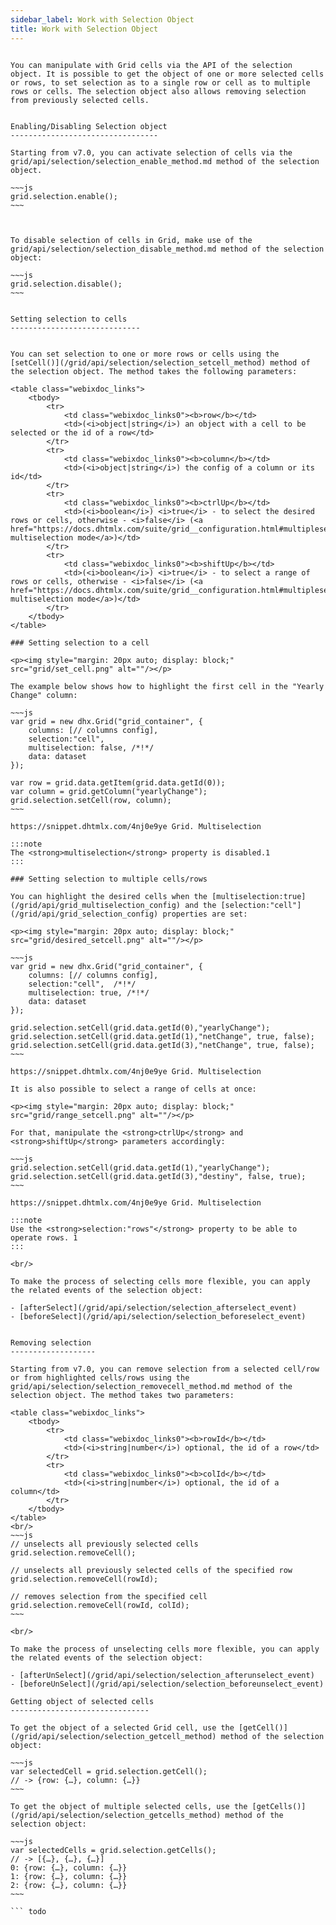 ```yaml
---
sidebar_label: Work with Selection Object
title: Work with Selection Object
---
```



          

``` todo

You can manipulate with Grid cells via the API of the selection object. It is possible to get the object of one or more selected cells or rows, to set selection as to a single row or cell as to multiple rows or cells. The selection object also allows removing selection from previously selected cells.


Enabling/Disabling Selection object
---------------------------------

Starting from v7.0, you can activate selection of cells via the grid/api/selection/selection_enable_method.md method of the selection object.

~~~js
grid.selection.enable();
~~~



To disable selection of cells in Grid, make use of the grid/api/selection/selection_disable_method.md method of the selection object:

~~~js
grid.selection.disable();
~~~


Setting selection to cells
-----------------------------


You can set selection to one or more rows or cells using the [setCell()](/grid/api/selection/selection_setcell_method) method of the selection object. The method takes the following parameters:

<table class="webixdoc_links">
	<tbody>
        <tr>
			<td class="webixdoc_links0"><b>row</b></td>
			<td>(<i>object|string</i>) an object with a cell to be selected or the id of a row</td>
		</tr>
        <tr>
			<td class="webixdoc_links0"><b>column</b></td>
			<td>(<i>object|string</i>) the config of a column or its id</td>
		</tr>
        <tr>
			<td class="webixdoc_links0"><b>ctrlUp</b></td>
			<td>(<i>boolean</i>) <i>true</i> - to select the desired rows or cells, otherwise - <i>false</i> (<a href="https://docs.dhtmlx.com/suite/grid__configuration.html#multipleselectionofgridcells">for multiselection mode</a>)</td>
		</tr>
        <tr>
			<td class="webixdoc_links0"><b>shiftUp</b></td>
			<td>(<i>boolean</i>) <i>true</i> - to select a range of rows or cells, otherwise - <i>false</i> (<a href="https://docs.dhtmlx.com/suite/grid__configuration.html#multipleselectionofgridcells">for multiselection mode</a>)</td>
		</tr>
    </tbody>
</table>

### Setting selection to a cell

<p><img style="margin: 20px auto; display: block;" src="grid/set_cell.png" alt=""/></p>

The example below shows how to highlight the first cell in the "Yearly Change" column:

~~~js
var grid = new dhx.Grid("grid_container", {
    columns: [// columns config],
	selection:"cell",
	multiselection: false, /*!*/
    data: dataset
});

var row = grid.data.getItem(grid.data.getId(0));
var column = grid.getColumn("yearlyChange");
grid.selection.setCell(row, column);
~~~

https://snippet.dhtmlx.com/4nj0e9ye	Grid. Multiselection

:::note
The <strong>multiselection</strong> property is disabled.1
:::

### Setting selection to multiple cells/rows

You can highlight the desired cells when the [multiselection:true](/grid/api/grid_multiselection_config) and the [selection:"cell"](/grid/api/grid_selection_config) properties are set:

<p><img style="margin: 20px auto; display: block;" src="grid/desired_setcell.png" alt=""/></p>

~~~js
var grid = new dhx.Grid("grid_container", {
    columns: [// columns config],
	selection:"cell",  /*!*/
	multiselection: true, /*!*/
    data: dataset
});

grid.selection.setCell(grid.data.getId(0),"yearlyChange");
grid.selection.setCell(grid.data.getId(1),"netChange", true, false);
grid.selection.setCell(grid.data.getId(3),"netChange", true, false);
~~~

https://snippet.dhtmlx.com/4nj0e9ye	Grid. Multiselection

It is also possible to select a range of cells at once:

<p><img style="margin: 20px auto; display: block;" src="grid/range_setcell.png" alt=""/></p>

For that, manipulate the <strong>ctrlUp</strong> and <strong>shiftUp</strong> parameters accordingly:

~~~js
grid.selection.setCell(grid.data.getId(1),"yearlyChange");
grid.selection.setCell(grid.data.getId(3),"destiny", false, true);
~~~

https://snippet.dhtmlx.com/4nj0e9ye	Grid. Multiselection

:::note
Use the <strong>selection:"rows"</strong> property to be able to operate rows. 1
:::
 
<br/>

To make the process of selecting cells more flexible, you can apply the related events of the selection object:

- [afterSelect](/grid/api/selection/selection_afterselect_event)
- [beforeSelect](/grid/api/selection/selection_beforeselect_event)


Removing selection
-------------------

Starting from v7.0, you can remove selection from a selected cell/row or from highlighted cells/rows using the grid/api/selection/selection_removecell_method.md method of the selection object. The method takes two parameters:

<table class="webixdoc_links">
	<tbody>
        <tr>
			<td class="webixdoc_links0"><b>rowId</b></td>
			<td>(<i>string|number</i>) optional, the id of a row</td>
		</tr>
        <tr>
			<td class="webixdoc_links0"><b>colId</b></td>
			<td>(<i>string|number</i>) optional, the id of a column</td>
		</tr>
    </tbody>
</table>
<br/>
~~~js
// unselects all previously selected cells
grid.selection.removeCell();
 
// unselects all previously selected cells of the specified row
grid.selection.removeCell(rowId);
 
// removes selection from the specified cell
grid.selection.removeCell(rowId, colId);
~~~

<br/>

To make the process of unselecting cells more flexible, you can apply the related events of the selection object:

- [afterUnSelect](/grid/api/selection/selection_afterunselect_event) 
- [beforeUnSelect](/grid/api/selection/selection_beforeunselect_event)

Getting object of selected cells
-------------------------------

To get the object of a selected Grid cell, use the [getCell()](/grid/api/selection/selection_getcell_method) method of the selection object:

~~~js
var selectedCell = grid.selection.getCell();
// -> {row: {…}, column: {…}}
~~~

To get the object of multiple selected cells, use the [getCells()](/grid/api/selection/selection_getcells_method) method of the selection object:

~~~js
var selectedCells = grid.selection.getCells();
// -> [{…}, {…}, {…}]
0: {row: {…}, column: {…}}
1: {row: {…}, column: {…}}
2: {row: {…}, column: {…}}
~~~

``` todo